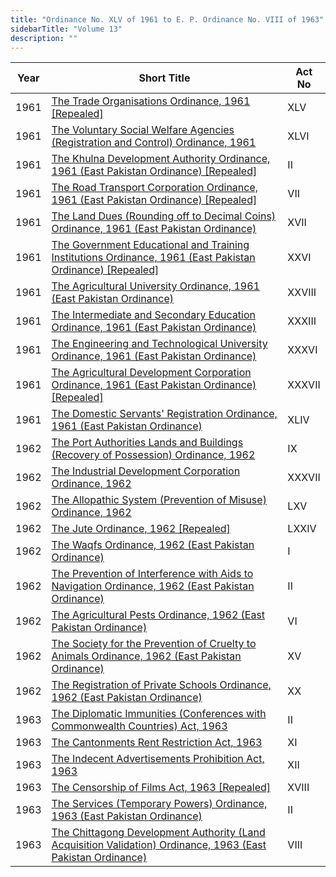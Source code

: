 ```yaml
---
title: "Ordinance No. XLV of 1961 to E. P. Ordinance No. VIII of 1963"
sidebarTitle: "Volume 13"
description: ""
---
```


| Year | Short Title | Act No |
|------|-------------|--------|
| 1961 | [The Trade Organisations Ordinance, 1961 [Repealed]](/laws/volume-13/act-311) | XLV |
| 1961 | [The Voluntary Social Welfare Agencies (Registration and Control) Ordinance, 1961](/laws/volume-13/act-312) | XLVI |
| 1961 | [The Khulna Development Authority Ordinance, 1961 (East Pakistan Ordinance) [Repealed]](/laws/volume-13/act-313) | II |
| 1961 | [The Road Transport Corporation Ordinance, 1961 (East Pakistan Ordinance) [Repealed]](/laws/volume-13/act-314) | VII |
| 1961 | [The Land Dues (Rounding off to Decimal Coins) Ordinance, 1961 (East Pakistan Ordinance)](/laws/volume-13/act-315) | XVII |
| 1961 | [The Government Educational and Training Institutions Ordinance, 1961 (East Pakistan Ordinance) [Repealed]](/laws/volume-13/act-316) | XXVI |
| 1961 | [The Agricultural University Ordinance, 1961 (East Pakistan Ordinance)](/laws/volume-13/act-317) | XXVIII |
| 1961 | [The Intermediate and Secondary Education Ordinance, 1961 (East Pakistan Ordinance)](/laws/volume-13/act-318) | XXXIII |
| 1961 | [The Engineering and Technological University Ordinance, 1961 (East Pakistan Ordinance)](/laws/volume-13/act-319) | XXXVI |
| 1961 | [The Agricultural Development Corporation Ordinance, 1961 (East Pakistan Ordinance) [Repealed]](/laws/volume-13/act-320) | XXXVII |
| 1961 | [The Domestic Servants' Registration Ordinance, 1961 (East Pakistan Ordinance)](/laws/volume-13/act-321) | XLIV |
| 1962 | [The Port Authorities Lands and Buildings (Recovery of Possession) Ordinance, 1962](/laws/volume-13/act-322) | IX |
| 1962 | [The Industrial Development Corporation Ordinance, 1962](/laws/volume-13/act-323) | XXXVII |
| 1962 | [The Allopathic System (Prevention of Misuse) Ordinance, 1962](/laws/volume-13/act-324) | LXV |
| 1962 | [The Jute Ordinance, 1962 [Repealed]](/laws/volume-13/act-325) | LXXIV |
| 1962 | [The Waqfs Ordinance, 1962 (East Pakistan Ordinance)](/laws/volume-13/act-326) | I |
| 1962 | [The Prevention of Interference with Aids to Navigation Ordinance, 1962 (East Pakistan Ordinance)](/laws/volume-13/act-327) | II |
| 1962 | [The Agricultural Pests Ordinance, 1962 (East Pakistan Ordinance)](/laws/volume-13/act-328) | VI |
| 1962 | [The Society for the Prevention of Cruelty to Animals Ordinance, 1962 (East Pakistan Ordinance)](/laws/volume-13/act-329) | XV |
| 1962 | [The Registration of Private Schools Ordinance, 1962 (East Pakistan Ordinance)](/laws/volume-13/act-330) | XX |
| 1963 | [The Diplomatic Immunities (Conferences with Commonwealth Countries) Act, 1963](/laws/volume-13/act-331) | II |
| 1963 | [The Cantonments Rent Restriction Act, 1963](/laws/volume-13/act-332) | XI |
| 1963 | [The Indecent Advertisements Prohibition Act, 1963](/laws/volume-13/act-333) | XII |
| 1963 | [The Censorship of Films Act, 1963 [Repealed]](/laws/volume-13/act-334) | XVIII |
| 1963 | [The Services (Temporary Powers) Ordinance, 1963 (East Pakistan Ordinance)](/laws/volume-13/act-335) | II |
| 1963 | [The Chittagong Development Authority (Land Acquisition Validation) Ordinance, 1963 (East Pakistan Ordinance)](/laws/volume-13/act-336) | VIII |
